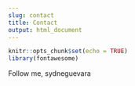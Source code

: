 ```yaml
---
slug: contact
title: Contact
output: html_document
---
```



```r
knitr::opts_chunk$set(echo = TRUE)
library(fontawesome)
```


Follow me, sydneguevara 